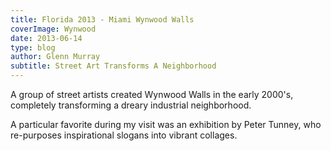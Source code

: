 ---
title: Florida 2013 - Miami Wynwood Walls
coverImage: Wynwood
date: 2013-06-14
type: blog
author: Glenn Murray
subtitle: Street Art Transforms A Neighborhood
---

A group of street artists created Wynwood Walls in the early 2000's, completely transforming a dreary industrial neighborhood.

<MiamiWynwoodWalls2013SlideShow />

A particular favorite during my visit was an exhibition by Peter Tunney, who re-purposes inspirational slogans into vibrant collages.

<WynwoodTunney2013SlideShow />
